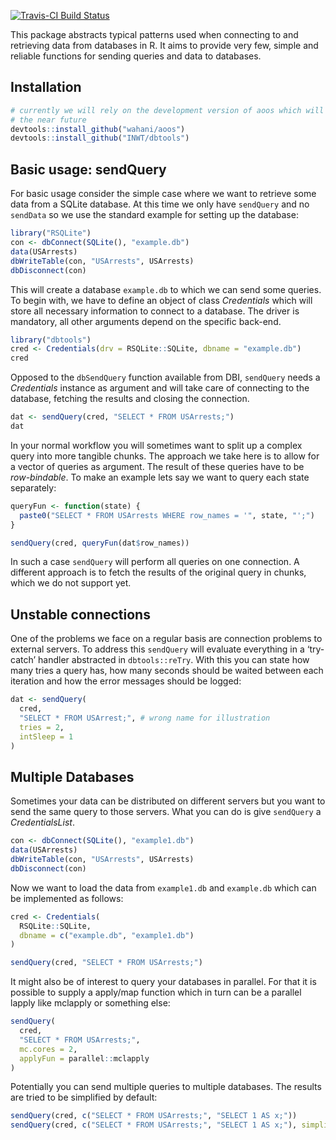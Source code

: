[![Travis-CI Build Status](https://travis-ci.org/INWT/dbtools.svg?branch=master)](https://travis-ci.org/INWT/dbtools)

This package abstracts typical patterns used when connecting to and retrieving
data from databases in R. It aims to provide very few, simple and reliable
functions for sending queries and data to databases.

## Installation

```r
# currently we will rely on the development version of aoos which will change in
# the near future
devtools::install_github("wahani/aoos")
devtools::install_github("INWT/dbtools")
```


## Basic usage: sendQuery

For basic usage consider the simple case where we want to retrieve some data
from a SQLite database. At this time we only have `sendQuery` and no `sendData`
so we use the standard example for setting up the database:

```r
library("RSQLite")
con <- dbConnect(SQLite(), "example.db")
data(USArrests)
dbWriteTable(con, "USArrests", USArrests)
dbDisconnect(con)
```

This will create a database `example.db` to which we can send some queries. To
begin with, we have to define an object of class *Credentials* which will store
all necessary information to connect to a database. The driver is mandatory, all
other arguments depend on the specific back-end.

```r
library("dbtools")
cred <- Credentials(drv = RSQLite::SQLite, dbname = "example.db")
cred
```

Opposed to the `dbSendQuery` function available from DBI, `sendQuery` needs a
*Credentials* instance as argument and will take care of connecting to the
database, fetching the results and closing the connection.

```r
dat <- sendQuery(cred, "SELECT * FROM USArrests;")
dat
```

In your normal workflow you will sometimes want to split up a complex query into
more tangible chunks. The approach we take here is to allow for a vector of
queries as argument. The result of these queries have to be *row-bindable*. To
make an example lets say we want to query each state separately:

```r
queryFun <- function(state) {
  paste0("SELECT * FROM USArrests WHERE row_names = '", state, "';")
}

sendQuery(cred, queryFun(dat$row_names))
```

In such a case `sendQuery` will perform all queries on one connection. A 
different approach is to fetch the results of the original query in chunks,
which we do not support yet.


## Unstable connections

One of the problems we face on a regular basis are connection problems to
external servers. To address this `sendQuery` will evaluate everything in a
'try-catch' handler abstracted in `dbtools::reTry`. With this you can state how
many tries a query has, how many seconds should be waited between each iteration
and how the error messages should be logged:

```r
dat <- sendQuery(
  cred, 
  "SELECT * FROM USArrest;", # wrong name for illustration
  tries = 2,
  intSleep = 1
)
```


## Multiple Databases

Sometimes your data can be distributed on different servers but you want to send
the same query to those servers. What you can do is give `sendQuery` a
*CredentialsList*. 

```r
con <- dbConnect(SQLite(), "example1.db")
data(USArrests)
dbWriteTable(con, "USArrests", USArrests)
dbDisconnect(con)
```

Now we want to load the data from `example1.db` and `example.db` which can be
implemented as follows:

```r
cred <- Credentials(
  RSQLite::SQLite, 
  dbname = c("example.db", "example1.db")
)

sendQuery(cred, "SELECT * FROM USArrests;")
```

It might also be of interest to query your databases in parallel. For that it is
possible to supply a apply/map function which in turn can be a parallel lapply
like mclapply or something else:

```r
sendQuery(
  cred, 
  "SELECT * FROM USArrests;", 
  mc.cores = 2, 
  applyFun = parallel::mclapply
)
```

Potentially you can send multiple queries to multiple databases. The results are tried to be simplified by default:

```r
sendQuery(cred, c("SELECT * FROM USArrests;", "SELECT 1 AS x;"))
sendQuery(cred, c("SELECT * FROM USArrests;", "SELECT 1 AS x;"), simplify = FALSE)
```


